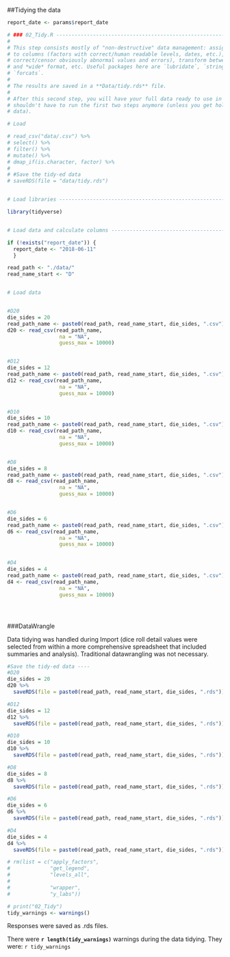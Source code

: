 ##Tidying the data


```r

report_date <- params$report_date

# ### 02_Tidy.R ----------------------------------------------------------
#
# This step consists mostly of "non-destructive" data management: assign types
# to columns (factors with correct/human readable levels, dates, etc.),
# correct/censor obviously abnormal values and errors), transform between *long*
# and *wide* format, etc. Useful packages here are `lubridate`, `stringr`, and
# `forcats`.
#
# The results are saved in a **Data/tidy.rds** file.
#
# After this second step, you will have your full data ready to use in R and
# shouldn't have to run the first two steps anymore (unless you get hold of new
# data).

# Load

# read_csv("data/.csv") %>%
# select() %>%
# filter() %>%
# mutate() %>%
# dmap_if(is.character, factor) %>%
#
# #Save the tidy-ed data
# saveRDS(file = "data/tidy.rds")


# Load libraries ----------------------------------------------------------

library(tidyverse)


# Load data and calculate columns -------------------------------------------------

if (!exists("report_date")) {
  report_date <- "2018-06-11"
  }

read_path <- "./data/"
read_name_start <- "D"


# Load data


#D20
die_sides = 20
read_path_name <- paste0(read_path, read_name_start, die_sides, ".csv")
d20 <- read_csv(read_path_name,
                 na = "NA",
                 guess_max = 10000)


#D12
die_sides = 12
read_path_name <- paste0(read_path, read_name_start, die_sides, ".csv")
d12 <- read_csv(read_path_name,
                 na = "NA",
                 guess_max = 10000)


#D10
die_sides = 10
read_path_name <- paste0(read_path, read_name_start, die_sides, ".csv")
d10 <- read_csv(read_path_name,
                 na = "NA",
                 guess_max = 10000)


#D8
die_sides = 8
read_path_name <- paste0(read_path, read_name_start, die_sides, ".csv")
d8 <- read_csv(read_path_name,
                 na = "NA",
                 guess_max = 10000)


#D6
die_sides = 6
read_path_name <- paste0(read_path, read_name_start, die_sides, ".csv")
d6 <- read_csv(read_path_name,
                 na = "NA",
                 guess_max = 10000)


#D4
die_sides = 4
read_path_name <- paste0(read_path, read_name_start, die_sides, ".csv")
d4 <- read_csv(read_path_name,
                 na = "NA",
                 guess_max = 10000)





```





###DataWrangle

Data tidying was handled during Import (dice roll detail values were selected from within a more comprehensive spreadsheet that included summaries and analysis).  Traditional datawrangling was not necessary.



```r


#Save the tidy-ed data ----
#D20
die_sides = 20
d20 %>% 
  saveRDS(file = paste0(read_path, read_name_start, die_sides, ".rds"))

#D12
die_sides = 12
d12 %>% 
  saveRDS(file = paste0(read_path, read_name_start, die_sides, ".rds"))

#D10
die_sides = 10
d10 %>% 
  saveRDS(file = paste0(read_path, read_name_start, die_sides, ".rds"))

#D8
die_sides = 8
d8 %>% 
  saveRDS(file = paste0(read_path, read_name_start, die_sides, ".rds"))

#D6
die_sides = 6
d6 %>% 
  saveRDS(file = paste0(read_path, read_name_start, die_sides, ".rds"))

#D4
die_sides = 4
d4 %>% 
  saveRDS(file = paste0(read_path, read_name_start, die_sides, ".rds"))

# rm(list = c("apply_factors",
#             "get_legend",
#             "levels_all",
# 
#             "wrapper",
#             "y_labs"))

# print("02_Tidy")
tidy_warnings <- warnings()


```


Responses were saved as .rds files.


There were **`r length(tidy_warnings)`** warnings during the data tidying.  They were:
`r tidy_warnings` 
